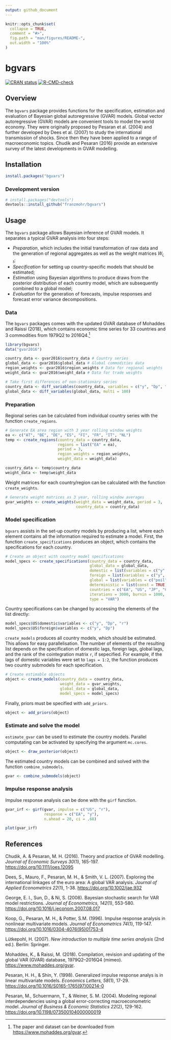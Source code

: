 ```yaml
---
output: github_document
---
```


<!-- README.md is generated from README.Rmd. Please edit that file -->

```r
knitr::opts_chunk$set(
  collapse = TRUE,
  comment = "#>",
  fig.path = "man/figures/README-",
  out.width = "100%"
)
```

# bgvars

[![CRAN status](https://www.r-pkg.org/badges/version/bgvars)](https://cran.r-project.org/package=bgvars)
[![R-CMD-check](https://github.com/franzmohr/bgvars/workflows/R-CMD-check/badge.svg)](https://github.com/franzmohr/bgvars/actions)

## Overview

The `bgvars` package provides functions for the specification, estimation and evaluation of Bayesian global autoregressive (GVAR) models. Global vector autoregressive (GVAR) models are convenient tools to model the world economy. They were originally proposed by Pesaran et al. (2004) and further developed by Dees et al. (2007) to study the international transmission of shocks. Since then they have been applied to a range of macroeconomic topics. Chudik and Pesaran (2016) provide an extensive survey of the latest developments in GVAR modelling.

## Installation

```r
install.packages("bgvars")
```

### Development version

```r
# install.packages("devtools")
devtools::install_github("franzmohr/bgvars")
```

## Usage

The `bgvars` package allows Bayesian inference of GVAR models. It separates a typical GVAR analysis into four steps:

* *Preparation*, which includes the initial transformation of raw data and the generation of regional aggregates as well as the weight matrices $W_{i, t}$;
* *Specification* for setting up country-specific models that should be estimated;
* *Estimation* using Bayesian algorithms to produce draws from the posterior distribution of each country model, which are subsequently combined to a global model;
* *Evaluation* for the generation of forecasts, impulse responses and forecast error variance decompositions.

### Data

The `bgvars` packages comes with the updated GVAR database of Mohaddes and Raissi (2018), which contains economic time series for 33 countries and 3 commodities from 1979Q2 to 2016Q4.[^gvar2016]

```r
library(bgvars)
data("gvar2016")

country_data <- gvar2016$country_data # Country series
global_data <- gvar2016$global_data # Global commodities data
region_weights <- gvar2016$region_weights # Data for regional weights
weight_data <- gvar2016$weight_data # Data for trade weights

# Take first differences of non-stationary series  
country_data <- diff_variables(country_data, variables = c("y", "Dp", "r"), multi = 100)
global_data <- diff_variables(global_data, multi = 100)
```

### Preparation

Regional series can be calculated from individual country series with the function `create_regions`.

```r
# Generate EA area region with 3 year rolling window weights
ea <- c("AT", "BE", "DE", "ES", "FI", "FR", "IT", "NL")
temp <- create_regions(country_data = country_data,
                       regions = list("EA" = ea),
                       period = 3,
                       region_weights = region_weights,
                       weight_data = weight_data)

country_data <- temp$country_data
weight_data <- temp$weight_data
```

Weight matrices for each country/region can be calculated with the function `create_weights`.

```r
# Generate weight matrices as 3 year, rolling window averages
gvar_weights <- create_weights(weight_data = weight_data, period = 3,
                               country_data = country_data)

```

### Model specification

`bgvars` assists in the set-up country models by producing a list, where each element contains all the information required to estimate a model. First, the function `create_specifications` produces an object, which contains the specifications for each country.

```r
# Create an object with country model specifications
model_specs <- create_specifications(country_data = country_data,
                                     global_data = global_data,
                                     domestic = list(variables = c("y", "Dp", "r"), lags = 2),
                                     foreign = list(variables = c("y", "Dp", "r"), lags = 1),
                                     global = list(variables = c("poil"), lags = 1),
                                     deterministic = list(const = TRUE),
                                     countries = c("EA", "US", "JP", "CA", "GB", "CN"),
                                     iterations = 3000, burnin = 1000,
                                     type = "VAR")
```

Country specifications can be changed by accessing the elements of the list directly:

```r
model_specs$US$domestic$variables <- c("y", "Dp", "r")
model_specs$US$foreign$variables <- c("y", "Dp")
```

`create_models` produces all country models, which should be estimated. This allows for easy parallelisation. The number of elements of the resulting list depends on the specification of domestic lags, foreign lags, global lags, and the rank of the cointegration matrix `r`, if sepecified. For example, if the lags of domestic variables were set to `lags = 1:2`, the function produces two country submodels for each specification.

```r
# Create estimable objects
object <- create_models(country_data = country_data,
                        weight_data = gvar_weights,
                        global_data = global_data,
                        model_specs = model_specs)
```

Finally, priors must be specified with `add_priors`.

```r
object <- add_priors(object)
```

### Estimate and solve the model

`estimate_gvar` can be used to estimate the country models. Parallel computating can be activated by specifying the argument `mc.cores`.

```r
object <- draw_posterior(object)
```

The estimated country models can be combined and solved with the function `combine_submodels`.

```r
gvar <- combine_submodels(object)
```

### Impulse response analysis

Impulse response analysis can be done with the `girf` function.

```r
gvar_irf <- girf(gvar, impulse = c("US", "r"),
                 response = c("EA", "y"),
                 n.ahead = 20, ci = .68)

plot(gvar_irf)
```


## References

Chudik, A. & Pesaran, M. H. (2016). Theory and practice of GVAR modelling. *Journal of Economic Surveys 30*(1), 165-197. <https://doi.org/10.1111/joes.12095>

Dees, S., Mauro, F., Pesaran, M. H., & Smith, V. L. (2007). Exploring the international linkages of the euro area: A global VAR analysis. *Journal of Applied Econometrics 22*(1), 1-38. <https://doi.org/10.1002/jae.932>

George, E. I., Sun, D., & Ni, S. (2008). Bayesian stochastic search for VAR model restrictions. *Journal of Econometrics, 142*(1), 553-580. <https://doi.org/10.1016/j.jeconom.2007.08.017>

Koop, G., Pesaran, M. H., & Potter, S.M. (1996). Impulse response analysis in nonlinear multivariate models. *Journal of Econometrics 74*(1), 119-147. <https://doi.org/10.1016/0304-4076(95)01753-4>

Lütkepohl, H. (2007). *New introduction to multiple time series analysis* (2nd ed.). Berlin: Springer.

Mohaddes, K., & Raissi, M. (2018). Compilation, revision and updating of the global VAR (GVAR) database, 1979Q2--2016Q4 (mimeo). <https://www.mohaddes.org/gvar>.

Pesaran, H. H., & Shin, Y. (1998). Generalized impulse response analys is in linear multivariate models. *Economics Letters, 58*(1), 17-29. <https://doi.org/10.1016/S0165-1765(97)00214-0>

Pesaran, M., Schuermann, T., & Weiner, S. M. (2004). Modeling regional interdependencies using a global error-correcting macroeconometric model. *Journal of Business & Economic Statistics 22*(2), 129-162. <https://doi.org/10.1198/073500104000000019>

[^gvar2016]: The paper and dataset can be downloaded from <https://www.mohaddes.org/gvar>.
